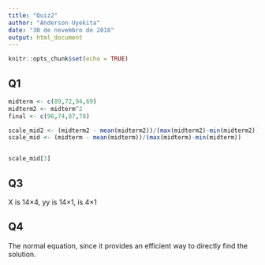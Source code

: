 ```yaml
---
title: "Quiz2"
author: "Anderson Uyekita"
date: "30 de novembro de 2018"
output: html_document
---
```


```r
knitr::opts_chunk$set(echo = TRUE)
```

## Q1

```r
midterm <- c(89,72,94,69)
midterm2 <- midterm^2
final <- c(96,74,87,78)

scale_mid2 <- (midterm2 - mean(midterm2))/(max(midterm2)-min(midterm2))
scale_mid <- (midterm - mean(midterm))/(max(midterm)-min(midterm))


scale_mid[3]
```

## Q3

X is 14\times414×4, yy is 14\times114×1, \thetaθ is 4\times14×1


## Q4

The normal equation, since it provides an efficient way to directly find the solution.

